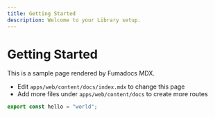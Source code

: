 ```yaml
---
title: Getting Started
description: Welcome to your Library setup.
---
```


# Getting Started

This is a sample page rendered by Fumadocs MDX.

- Edit `apps/web/content/docs/index.mdx` to change this page
- Add more files under `apps/web/content/docs` to create more routes

```ts
export const hello = "world";
```
